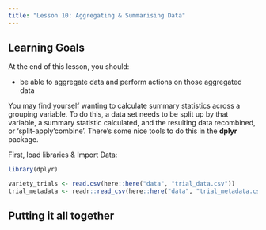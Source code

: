 ```yaml
---
title: "Lesson 10: Aggregating & Summarising Data"
---
```


::: {.callout-caution collapse="false"}
## Learning Goals

At the end of this lesson, you should:

* be able to aggregate data and perform actions on those aggregated data
:::

You may find yourself wanting to calculate summary statistics across a grouping variable. To do this, a data set needs to be split up by that variable, a summary statistic calculated, and the resulting data recombined, or 'split-apply'combine'. There's some nice tools to do this in the **dplyr** package. 


First, load libraries & Import Data: 
```r
library(dplyr)

variety_trials <- read.csv(here::here("data", "trial_data.csv"))
trial_metadata <- readr::read_csv(here::here("data", "trial_metadata.csv"))
```







::: callout-tip
## Putting it all together



:::

